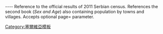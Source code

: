 {{cite web|url=http://pod2.stat.gov.rs/ObjavljenePublikacije/Popis2011/Knjiga20.pdf |title=2011 Census of Population, Households and Dwellings in the Republic of Serbia: Comparative Overview of the Number of Population in 1948, 1953, 1961, 1971, 1981, 1991, 2002 and 2011, Data by settlements|publisher=Statistical Office of Republic Of Serbia, Belgrade |year=2014 |access-date=2014-06-27 |isbn=978-86-6161-109-4 |page={{{page|}}} }}
<noinclude>
<br><br>
----
Reference to the official results of 2011 Serbian census. References the second book (''Sex and Age'') also containing population by towns and villages. Accepts optional page= parameter.

[[Category:塞爾維亞模板]]

</noinclude>